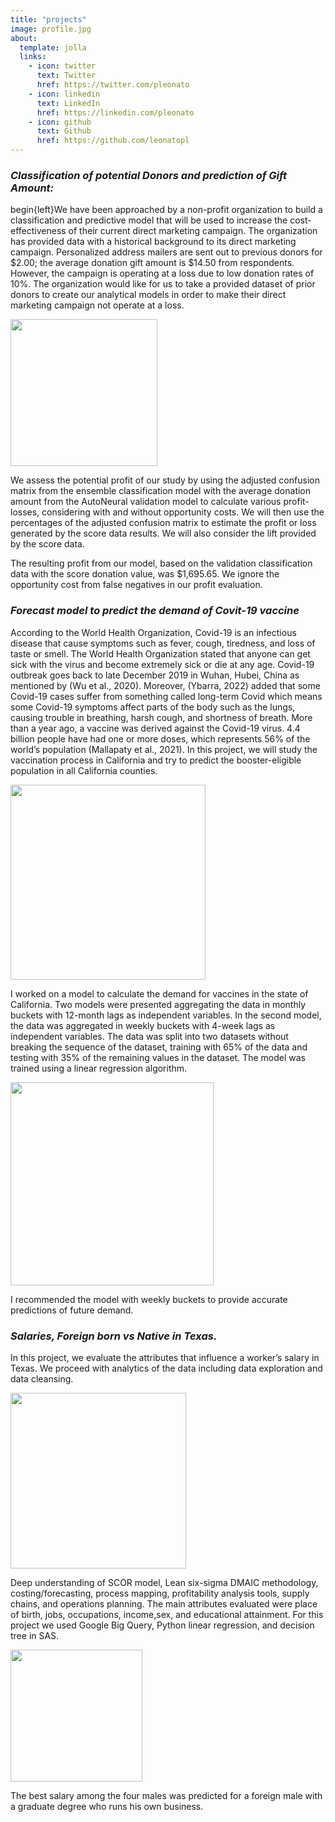 ```yaml
---
title: "projects"
image: profile.jpg
about:
  template: jolla
  links:
    - icon: twitter
      text: Twitter
      href: https://twitter.com/pleonato
    - icon: linkedin
      text: LinkedIn
      href: https://linkedin.com/pleonato
    - icon: github
      text: Github
      href: https://github.com/leonatopl
---
```



### ***Classification of potential Donors and prediction of Gift Amount:***


begin{left}We have been approached by a non-profit organization to build a classification and predictive model that will be used to increase the cost-effectiveness of their current direct marketing campaign. The organization has provided data with a historical background to its direct marketing campaign. Personalized address mailers are sent out to previous donors for \$2.00; the average donation gift amount is \$14.50 from respondents. However, the campaign is operating at a loss due to low donation rates of 10%. The organization would like for us to take a provided dataset of prior donors to create our analytical models in order to make their direct marketing campaign not operate at a loss.

![](fundraising2.jpg){fig-align="center" width="235"}

We assess the potential profit of our study by using the adjusted confusion matrix from the ensemble classification model with the average donation amount from the AutoNeural validation model to calculate various profit-losses, considering with and without opportunity costs. We will then use the percentages of the adjusted confusion matrix to estimate the profit or loss generated by the score data results. We will also consider the lift provided by the score data.

The resulting profit from our model, based on the validation classification data with the score donation value, was \$1,695.65. We ignore the opportunity cost from false negatives in our profit evaluation.

### ***Forecast model to predict the demand of Covit-19 vaccine***

According to the World Health Organization, Covid-19 is an infectious disease that cause symptoms such as fever, cough, tiredness, and loss of taste or smell. The World Health Organization stated that anyone can get sick with the virus and become extremely sick or die at any age. Covid-19 outbreak goes back to late December 2019 in Wuhan, Hubei, China as mentioned by (Wu et al., 2020). Moreover, (Ybarra, 2022) added that some Covid-19 cases suffer from something called long-term Covid which means some Covid-19 symptoms affect parts of the body such as the lungs, causing trouble in breathing, harsh cough, and shortness of breath. More than a year ago, a vaccine was derived against the Covid-19 virus. 4.4 billion people have had one or more doses, which represents 56% of the world's population (Mallapaty et al., 2021). In this project, we will study the vaccination process in California and try to predict the booster-eligible population in all California counties.

![](covid1.JPG){fig-align="center" width="312"}

I worked on a model to calculate the demand for vaccines in the state of California. Two models were presented aggregating the data in monthly buckets with 12-month lags as independent variables. In the second model, the data was aggregated in weekly buckets with 4-week lags as independent variables. The data was split into two datasets without breaking the sequence of the dataset, training with 65% of the data and testing with 35% of the remaining values in the dataset. The model was trained using a linear regression algorithm.

![](for_covid.png){fig-align="center" width="325"}

I recommended the model with weekly buckets to provide accurate predictions of future demand.

### ***Salaries, Foreign born vs Native in Texas.***

In this project, we evaluate the attributes that influence a worker's salary in Texas. We proceed with analytics of the data including data exploration and data cleansing.

![](salary_dis.jpg){fig-align="center" width="281"}

Deep understanding of SCOR model, Lean six-sigma DMAIC methodology, costing/forecasting, process mapping, profitability analysis tools, supply chains, and operations planning. The main attributes evaluated were place of birth, jobs, occupations, income,sex, and educational attainment. For this project we used Google Big Query, Python linear regression, and decision tree in SAS.

![](salary.png){fig-align="center" width="211"}

The best salary among the four males was predicted for a foreign male with a graduate degree who runs his own business.
